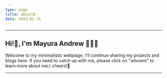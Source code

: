 ```yaml
---
type: page
title: about😃
date: 2023-02-25
---
```

---

## Hi!👋, I'm Mayura Andrew 👨🏻‍💻


Welcome to my minimalistic webpage. I'll continue sharing my projects and blogs here. 
If you need to catch up with me, please click on "whoami" to learn more about me:) cheers!🍻

---
